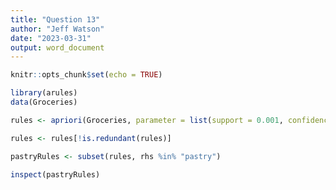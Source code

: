 ```yaml
---
title: "Question 13"
author: "Jeff Watson"
date: "2023-03-31"
output: word_document
---
```


```r
knitr::opts_chunk$set(echo = TRUE)
```



```r
library(arules)
data(Groceries)

rules <- apriori(Groceries, parameter = list(support = 0.001, confidence = 0.5))

rules <- rules[!is.redundant(rules)]

pastryRules <- subset(rules, rhs %in% "pastry")

inspect(pastryRules)
```

